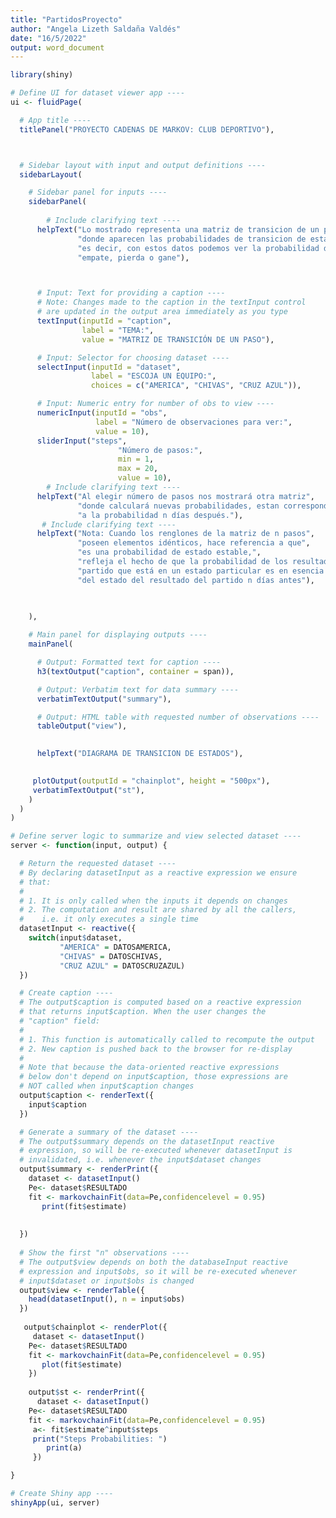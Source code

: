 ---
title: "PartidosProyecto"
author: "Angela Lizeth Saldaña Valdés"
date: "16/5/2022"
output: word_document
---

```{r}
library(shiny)

# Define UI for dataset viewer app ----
ui <- fluidPage(

  # App title ----
  titlePanel("PROYECTO CADENAS DE MARKOV: CLUB DEPORTIVO"),



  # Sidebar layout with input and output definitions ----
  sidebarLayout(

    # Sidebar panel for inputs ----
    sidebarPanel(
      
        # Include clarifying text ----
      helpText("Lo mostrado representa una matriz de transicion de un paso",
               "donde aparecen las probabilidades de transicion de estados,",
               "es decir, con estos datos podemos ver la probabilidad de que",
               "empate, pierda o gane"),



      # Input: Text for providing a caption ----
      # Note: Changes made to the caption in the textInput control
      # are updated in the output area immediately as you type
      textInput(inputId = "caption",
                label = "TEMA:",
                value = "MATRIZ DE TRANSICIÓN DE UN PASO"),

      # Input: Selector for choosing dataset ----
      selectInput(inputId = "dataset",
                  label = "ESCOJA UN EQUIPO:",
                  choices = c("AMERICA", "CHIVAS", "CRUZ AZUL")),

      # Input: Numeric entry for number of obs to view ----
      numericInput(inputId = "obs",
                   label = "Número de observaciones para ver:",
                   value = 10),
      sliderInput("steps",
                        "Número de pasos:",
                        min = 1,
                        max = 20,
                        value = 10),
        # Include clarifying text ----
      helpText("Al elegir número de pasos nos mostrará otra matriz",
               "donde calculará nuevas probabilidades, estan corresponden,",
               "a la probabilidad n días después."),
       # Include clarifying text ----
      helpText("Nota: Cuando los renglones de la matriz de n pasos",
               "poseen elementos idénticos, hace referencia a que",
               "es una probabilidad de estado estable,",
               "refleja el hecho de que la probabilidad de los resultados del ",
               "partido que está en un estado particular es en esencia independiente",
               "del estado del resultado del partido n días antes"),

      
     
    ),

    # Main panel for displaying outputs ----
    mainPanel(

      # Output: Formatted text for caption ----
      h3(textOutput("caption", container = span)),

      # Output: Verbatim text for data summary ----
      verbatimTextOutput("summary"),

      # Output: HTML table with requested number of observations ----
      tableOutput("view"),

    
      helpText("DIAGRAMA DE TRANSICION DE ESTADOS"),

      
     plotOutput(outputId = "chainplot", height = "500px"),
     verbatimTextOutput("st"),
    )
  )
)

# Define server logic to summarize and view selected dataset ----
server <- function(input, output) {

  # Return the requested dataset ----
  # By declaring datasetInput as a reactive expression we ensure
  # that:
  #
  # 1. It is only called when the inputs it depends on changes
  # 2. The computation and result are shared by all the callers,
  #    i.e. it only executes a single time
  datasetInput <- reactive({
    switch(input$dataset,
           "AMERICA" = DATOSAMERICA,
           "CHIVAS" = DATOSCHIVAS,
           "CRUZ AZUL" = DATOSCRUZAZUL)
  })

  # Create caption ----
  # The output$caption is computed based on a reactive expression
  # that returns input$caption. When the user changes the
  # "caption" field:
  #
  # 1. This function is automatically called to recompute the output
  # 2. New caption is pushed back to the browser for re-display
  #
  # Note that because the data-oriented reactive expressions
  # below don't depend on input$caption, those expressions are
  # NOT called when input$caption changes
  output$caption <- renderText({
    input$caption
  })

  # Generate a summary of the dataset ----
  # The output$summary depends on the datasetInput reactive
  # expression, so will be re-executed whenever datasetInput is
  # invalidated, i.e. whenever the input$dataset changes
  output$summary <- renderPrint({
    dataset <- datasetInput()
    Pe<- dataset$RESULTADO
    fit <- markovchainFit(data=Pe,confidencelevel = 0.95)
       print(fit$estimate)
       
       
  })
  
  # Show the first "n" observations ----
  # The output$view depends on both the databaseInput reactive
  # expression and input$obs, so it will be re-executed whenever
  # input$dataset or input$obs is changed
  output$view <- renderTable({
    head(datasetInput(), n = input$obs)
  })
  
   output$chainplot <- renderPlot({
     dataset <- datasetInput()
    Pe<- dataset$RESULTADO
    fit <- markovchainFit(data=Pe,confidencelevel = 0.95)
       plot(fit$estimate)
    })
   
    output$st <- renderPrint({
      dataset <- datasetInput()
    Pe<- dataset$RESULTADO
    fit <- markovchainFit(data=Pe,confidencelevel = 0.95)
     a<- fit$estimate^input$steps
     print("Steps Probabilities: ")
        print(a)
     })

}

# Create Shiny app ----
shinyApp(ui, server)
```

